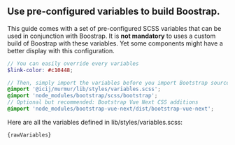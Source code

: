 
<Meta title="Customize Boostrap"/>

## Use pre-configured variables to build Boostrap.

This guide comes with a set of pre-configured SCSS variables that can be used in
conjunction with Boostrap. It is **not mandatory** to uses a custom build of Boostrap
with these variables. Yet some components might have a better display with this configuration.
```scss
// You can easily override every variables
$link-color: #c10448;

// Then, simply import the variables before you import Bootstrap sources
@import '@icij/murmur/lib/styles/variables.scss';
@import 'node_modules/bootstrap/scss/bootstrap';
// Optional but recommended: Bootstrap Vue Next CSS additions
@import 'node_modules/bootstrap-vue-next/dist/bootstrap-vue-next';
```
Here are all the variables defined in <repository-link path="lib/styles/variables.scss">lib/styles/variables.scss</repository-link>:

<pre ><code>{rawVariables}</code></pre>
